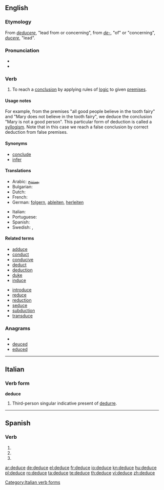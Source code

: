 ==English==

===Etymology===
From {{etyl|la}} ''[[deducere]]'', "lead from or concerning", from ''[[de-]]'', "of" or "concerning", ''[[ducere]]'', "lead".

===Pronunciation===
* {{audio|en-us-deduce.ogg|Audio (US)}}
* {{rhymes|uːs}}

===Verb===
{{en-verb|deduces|deducing|deduced|deduced}}

# {{context|intransitive|followed by '''that'''}} To reach a [[conclusion]] by applying rules of [[logic]] to given [[premises]].

====Usage notes====
For example, from the premises "all good people believe in the tooth fairy" and "Mary does not believe in the tooth fairy", we deduce the conclusion "Mary is not a good person". This particular form of deduction is called a [[syllogism]].
Note that in this case we reach a false conclusion by correct deduction from false premises.

====Synonyms====
* [[conclude]]
* [[infer]]

====Translations====
{{trans-top|to deduce}}
* Arabic: [[يستنتج]]
* Bulgarian: {{t|bg|заключавам}}
* Dutch: {{t|nl|Afleiden}}
* French: {{t+|fr|déduire}}
* German: [[folgern]], [[ableiten]], [[herleiten]]
{{trans-mid}}
* Italian: {{t+|it|dedurre}}
* Portuguese: {{t+|pt|deduzir}}
* Spanish: {{t+|es|deducir}}
* Swedish: {{t-|sv|deducera}}, {{t+|sv|härleda}}
{{trans-bottom}}

====Related terms====
{{rel-top|terms related to "deduce"}}
* [[adduce]]
* [[conduct]]
* [[conducive]]
* [[deduct]]
* [[deduction]]
* [[duke]]
* [[induce]]
{{rel-mid}}
* [[introduce]]
* [[reduce]]
* [[reduction]]
* [[seduce]]
* [[subduction]]
* [[transduce]]
{{rel-bottom}}

===Anagrams===
* {{alphagram|cddeeu}}
* [[deuced#English|deuced]]
* [[educed#English|educed]]


----

==Italian==

===Verb form===
'''deduce'''

# Third-person singular indicative present of [[dedurre]].

[[Category:Italian verb forms]]

----

==Spanish==

===Verb===
{{es-verb-form|deducir}}

# {{es-verb form of|ending=ir|mood=imperative|sense=affirmative|pers=2|formal=no|number=singular|[[deducir]]}}
# {{es-verb form of|ending=ir|mood=indicative|tense=present|pers=2|formal=yes|number=singular|[[deducir]]}}
# {{es-verb form of|ending=ir|mood=indicative|tense=present|pers=3|number=singular|[[deducir]]}}

[[ar:deduce]]
[[de:deduce]]
[[el:deduce]]
[[fr:deduce]]
[[io:deduce]]
[[kn:deduce]]
[[hu:deduce]]
[[pl:deduce]]
[[ro:deduce]]
[[ta:deduce]]
[[te:deduce]]
[[th:deduce]]
[[vi:deduce]]
[[zh:deduce]]